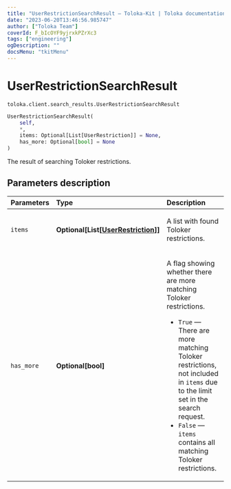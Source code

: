 ```yaml
---
title: "UserRestrictionSearchResult — Toloka-Kit | Toloka documentation"
date: "2023-06-20T13:46:56.985747"
author: ["Toloka Team"]
coverId: F_bIcOYF9yjrxkPZrXc3
tags: ["engineering"]
ogDescription: ""
docsMenu: "tkitMenu"
---
```


# UserRestrictionSearchResult

`toloka.client.search_results.UserRestrictionSearchResult`

```python
UserRestrictionSearchResult(
    self,
    *,
    items: Optional[List[UserRestriction]] = None,
    has_more: Optional[bool] = None
)
```

The result of searching Toloker restrictions.

## Parameters description

| Parameters | Type | Description |
| :----------| :----| :-----------|
`items`|**Optional\[List\[[UserRestriction](/docs/toloka-kit/reference/toloka.client.user_restriction.UserRestriction)\]\]**|<p>A list with found Toloker restrictions.</p>
`has_more`|**Optional\[bool\]**|<p>A flag showing whether there are more matching Toloker restrictions.</p> <ul> <li>`True` — There are more matching Toloker restrictions, not included in `items` due to the limit set in the search request.</li> <li>`False` — `items` contains all matching Toloker restrictions.</li> </ul>